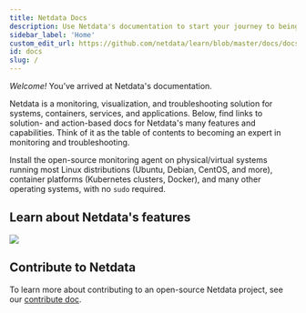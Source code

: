 ```yaml
---
title: Netdata Docs
description: Use Netdata's documentation to start your journey to being a monitoring expert. Learn about essential features, solve problems quickly, and start troubleshooting.
sidebar_label: 'Home'
custom_edit_url: https://github.com/netdata/learn/blob/master/docs/docs.mdx
id: docs
slug: /
---
```



_Welcome!_ You’ve arrived at Netdata's documentation.

Netdata is a monitoring, visualization, and troubleshooting solution for systems, containers, services, and
applications. Below, find links to solution- and action-based docs for Netdata's many features and capabilities. Think
of it as the table of contents to becoming an expert in monitoring and troubleshooting.

<Grid columns="1" className="mb-16">
  <Box 
    to="/docs/get-started" 
    title="Get started"
    cta="Install now"
    image={true}>
    Install the open-source monitoring agent on physical/virtual systems running most Linux distributions (Ubuntu, Debian, CentOS, and more), container platforms (Kubernetes clusters, Docker), and many other operating systems, with no <code>sudo</code> required.
  </Box>
</Grid>

## Learn about Netdata's features

<Grid columns="2">
  <Box
    title="Overview">
    <BoxList>
      <BoxListItem to="/docs/overview/what-is-netdata" title="What is Netdata?" />
      <BoxListItem to="/docs/overview/why-netdata" title="Why use Netdata?" />
      <BoxListItem to="https://netdata.cloud/pricing/" title="Pricing" />
      <BoxListItem to="/docs/overview/netdata-monitoring-stack" title="How to use Netdata with your existing stack" />
      <BoxListItem separator />
      <BoxListItem to="https://netdata.cloud/data-privacy/" title="Data Privacy" />
      <BoxListItem to="/docs/agent/netdata-security" title="Security design" />
      <BoxListItem to="/docs/agent/anonymous-statistics" title="Anonymous statistics" />
    </BoxList>
  </Box>
  <Box
    title="Installation">
    <BoxList>
      <BoxListItem to="/docs/agent/packaging/installer/methods/kickstart" title="Linux with one-line installer" />
      <BoxListItem to="/docs/agent/packaging/installer/methods/kickstart-64" title="Linux with pre-built static binary" />
      <BoxListItem to="/docs/agent/packaging/installer/methods/packages" title="Linux with .deb/.rpm package" />
      <BoxListItem to="/docs/agent/packaging/docker" title="Run with Docker" />
      <BoxListItem to="/docs/agent/packaging/installer/methods/kubernetes" title="Deploy on Kubernetes" />
      <BoxListItem separator />
      <BoxListItem to="/docs/agent/packaging/installer/update" title="Update" />
      <BoxListItem to="/docs/agent/packaging/installer/reinstall" title="Reinstall" />
      <BoxListItem to="/docs/agent/packaging/installer/uninstall" title="Uninstall" />
    </BoxList>
  </Box>
  <Box
    title="Configuration">
    <BoxList>
      <BoxListItem to="/docs/configure/nodes" title="Configure the Netdata Agent" />
      <BoxListItem to="/docs/configure/common-changes" title="Common configuration changes" />
      <BoxListItem to="/docs/configure/start-stop-restart" title="Start, stop, or restart the Netdata Agent" />
      <BoxListItem separator />
      <BoxListItem to="/docs/configure/secure-nodes" title="Secure your nodes" />
      <BoxListItem to="/docs/agent/running-behind-nginx" title="Reverse proxy with Nginx" />
      <BoxListItem to="/docs/agent/running-behind-apache" title="Reverse proxy with Apache" />
    </BoxList>
  </Box>
  <Box
    title="Dashboard">
    <BoxList>
      <BoxListItem to="/docs/dashboard/how-dashboard-works" title="How the dashboard works" />
      <BoxListItem to="/docs/dashboard/interact-charts" title="Interact with charts" />
      <BoxListItem to="/docs/dashboard/dimensions-contexts-families" title="Chart dimensions, contexts, and families" />
      <BoxListItem to="/docs/dashboard/visualization-date-and-time-controls" title="Visualization date and time controls" />
      <BoxListItem to="/docs/dashboard/import-export-print-snapshot" title="Import, export, and print a snapshot" />
      <BoxListItem separator />
      <BoxListItem to="/docs/dashboard/customize" title="Customize the standard dashboard" />
      <BoxListItem to="/docs/agent/web/gui/custom" title="Custom dashboards" />
    </BoxList>
  </Box>
  <Box
    title="Data collection">
    <BoxList>
      <BoxListItem to="/docs/collect/how-collectors-work" title="How Netdata's metrics collectors work" />
      <BoxListItem to="/docs/collect/enable-configure" title="Enable or configure a collector" />
      <BoxListItem separator />
      <BoxListItem to="/docs/collect/system-metrics" title="System metrics" />
      <BoxListItem to="/docs/collect/container-metrics" title="Container metrics" />
      <BoxListItem to="/docs/collect/application-metrics" title="Application metrics" />
      <BoxListItem separator />
      <BoxListItem to="/docs/agent/collectors/collectors" title="Supported collectors list" />
    </BoxList>
  </Box>
  <Box
    title="Alerts and notifications">
    <BoxList>
      <BoxListItem to="/docs/monitor/view-active-alarms" title="View active health alarms" />
      <BoxListItem to="/docs/monitor/configure-alarms" title="Configure health alarms" />
      <BoxListItem separator />
      <BoxListItem to="/docs/monitor/enable-notifications" title="Enable alert notifications" />
    </BoxList>
  </Box>
  <Box
    title="Metrics storage and management">
    <BoxList>
      <BoxListItem to="/docs/store/distributed-data-architecture" title="Distributed data architecture" />
      <BoxListItem to="/docs/store/change-metrics-storage" title="Change how long Netdata stores metrics" />
      <BoxListItem separator />
      <BoxListItem to="/docs/metrics-storage-management/how-streaming-works" title="How metrics streaming works" />
      <BoxListItem to="/docs/metrics-storage-management/enable-streaming" title="Enable streaming between nodes" />
      <BoxListItem separator />
      <BoxListItem to="/docs/export/external-databases" title="Export metrics to external time-series databases" />
      <BoxListItem to="/docs/export/enable-connector" title="Enable an exporting connector" />
    </BoxList>
  </Box>
  <Box
    to="/docs/cheatsheet">
    <img src="/img/cheatsheet/netdata-cheatsheet.png" />
  </Box>
</Grid>

## Contribute to Netdata

To learn more about contributing to an open-source Netdata project, see our [contribute doc](/contribute).

